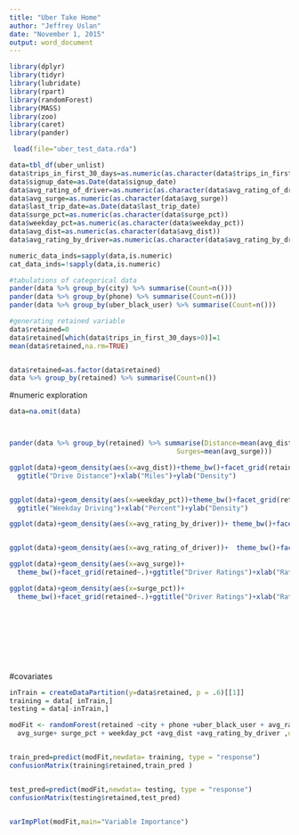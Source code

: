 ```yaml
---
title: "Uber Take Home"
author: "Jeffrey Uslan"
date: "November 1, 2015"
output: word_document
---
```

```r
library(dplyr)
library(tidyr)
library(lubridate)
library(rpart)
library(randomForest)
library(MASS)
library(zoo)
library(caret)
library(pander)
```

```r
 load(file="uber_test_data.rda")
```


```r
data=tbl_df(uber_unlist)
data$trips_in_first_30_days=as.numeric(as.character(data$trips_in_first_30_days))
data$signup_date=as.Date(data$signup_date)
data$avg_rating_of_driver=as.numeric(as.character(data$avg_rating_of_driver))
data$avg_surge=as.numeric(as.character(data$avg_surge))
data$last_trip_date=as.Date(data$last_trip_date)
data$surge_pct=as.numeric(as.character(data$surge_pct))
data$weekday_pct=as.numeric(as.character(data$weekday_pct))
data$avg_dist=as.numeric(as.character(data$avg_dist))
data$avg_rating_by_driver=as.numeric(as.character(data$avg_rating_by_driver))
```

```r
numeric_data_inds=sapply(data,is.numeric)
cat_data_inds=!sapply(data,is.numeric)

#tabulations of categorical data
pander(data %>% group_by(city) %>% summarise(Count=n()))
pander(data %>% group_by(phone) %>% summarise(Count=n()))
pander(data %>% group_by(uber_black_user) %>% summarise(Count=n()))
```

```r
#generating retained variable
data$retained=0
data$retained[which(data$trips_in_first_30_days>0)]=1
mean(data$retained,na.rm=TRUE)


data$retained=as.factor(data$retained)
data %>% group_by(retained) %>% summarise(Count=n())
```

#numeric exploration
```r
data=na.omit(data)



pander(data %>% group_by(retained) %>% summarise(Distance=mean(avg_dist),Weekday=mean(weekday_pct),                                       Passenger=mean(avg_rating_by_driver),Driver=mean(avg_rating_of_driver),
                                          Surges=mean(avg_surge)))

ggplot(data)+geom_density(aes(x=avg_dist))+theme_bw()+facet_grid(retained~.)+
  ggtitle("Drive Distance")+xlab("Miles")+ylab("Density")


ggplot(data)+geom_density(aes(x=weekday_pct))+theme_bw()+facet_grid(retained~.)+
  ggtitle("Weekday Driving")+xlab("Percent")+ylab("Density")

ggplot(data)+geom_density(aes(x=avg_rating_by_driver))+ theme_bw()+facet_grid(retained~.)+ggtitle("Passenger Ratings")+xlab("Rating")+ylab("Density")


ggplot(data)+geom_density(aes(x=avg_rating_of_driver))+  theme_bw()+facet_grid(retained~.)+ggtitle("Driver Ratings")+xlab("Rating")+ylab("Density")

ggplot(data)+geom_density(aes(x=avg_surge))+  
  theme_bw()+facet_grid(retained~.)+ggtitle("Driver Ratings")+xlab("Rating")+ylab("Density")

ggplot(data)+geom_density(aes(x=surge_pct))+  
  theme_bw()+facet_grid(retained~.)+ggtitle("Driver Ratings")+xlab("Rating")+ylab("Density")










```

#covariates
```r

inTrain = createDataPartition(y=data$retained, p = .6)[[1]]
training = data[ inTrain,]
testing = data[-inTrain,]

modFit <- randomForest(retained ~city + phone +uber_black_user + avg_rating_of_driver +
  avg_surge+ surge_pct + weekday_pct +avg_dist +avg_rating_by_driver ,data=training)


train_pred=predict(modFit,newdata= training, type = "response")
confusionMatrix(training$retained,train_pred )


test_pred=predict(modFit,newdata= testing, type = "response")
confusionMatrix(testing$retained,test_pred)


varImpPlot(modFit,main="Variable Importance")

```


